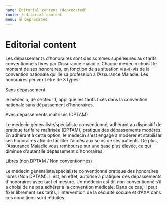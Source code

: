 ```yaml
---
name: Editorial content (deprecated)
route: /editorial-content
menu: 🗑️ Deprecated
---
```



# Editorial content

<Playground fullBleed noPadding>
  <EditorialContent title="Qu’est-ce que le dépassement d’honoraires ?">
    <p>
      Les dépassements d’honoraires sont des sommes supérieures aux tarifs
      conventionnels fixés par l’Assurance maladie. Chaque médecin choisit le
      montant de ses honoraires, en fonction de sa situation vis-à-vis de la
      convention nationale qui lie sa profession à l’Assurance Maladie. Les
      honoraires peuvent être de 3 types:
    </p>
    <Text tag="h2">Sans dépassement</Text>
    <p>
      le médecin, de secteur 1, applique les tarifs fixés dans la convention
      nationale sans dépassement d'honoraires.
    </p>
    <Text tag="h2">Avec dépassements maîtrisés (DPTAM)</Text>
    <p>
      Le médecin généraliste/spécialiste conventionné, adhérant au dispositif de
      pratique tarifaire maîtrisée (DPTAM), pratique des dépassements modérés.
      En adhérant à cette option, le médecin s'est engagé à modérer et
      stabiliser ses honoraires afin de faciliter l'accès aux soins de ses
      patients. De plus, l'Assurance Maladie vous rembourse sur une base plus
      élevée, ce qui diminue d'autant le dépassement d'honoraires.
    </p>
    <Text tag="h2">Libres (non DPTAM / Non conventionnés)</Text>
    <p>
      Le médecin généraliste/spécialiste conventionné pratique des honoraires
      libres (Non DPTAM). Il est, en effet, autorisé à pratiquer des
      dépassements d'honoraires avec tact et mesure. Un médecin est dit non
      conventionné s’il a choisi de ne pas adhérer à la convention médicale.
      Dans ce cas, il peut fixer librement ses tarifs, l’intervention de la
      sécurité sociale et d’AXA dans ces conditions sont réduites.
    </p>
  </EditorialContent>
</Playground>
